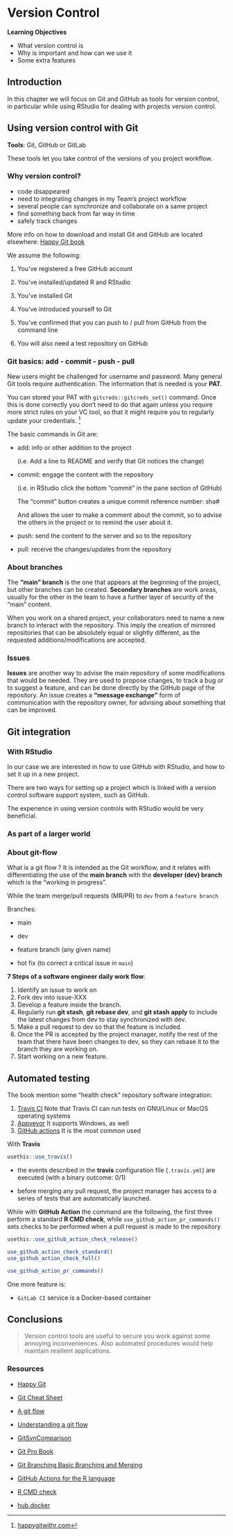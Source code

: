 # Version Control

**Learning Objectives**

-   What version control is
-   Why is important and how can we use it
-   Some extra features

## Introduction

In this chapter we will focus on Git and GitHub as tools for version control, in particular while using RStudio for dealing with projects version control.

## Using version control with Git

**Tools**: Git, GitHub or GitLab

These tools let you take control of the versions of you project workflow.

### Why version control?

-   code disappeared
-   need to integrating changes in my Team's project workflow
-   several people can synchronize and collaborate on a same project
-   find something back from far way in time
-   safely track changes

More info on how to download and install Git and GitHub are located elsewhere: [Happy Git book](%5Bhttps://happygitwithr.com/%5D(https://happygitwithr.com/rstudio-git-github.html))

We assume the following:

1.  You've registered a free GitHub account

2.  You've installed/updated R and RStudio

3.  You've installed Git

4.  You've introduced yourself to Git

5.  You've confirmed that you can push to / pull from GitHub from the command line

6.  You will also need a test repository on GitHub

### Git basics: add - commit - push - pull

New users might be challenged for username and password. Many general Git tools require authentication. The information that is needed is your **PAT**.

You can stored your PAT with `gitcreds::gitcreds_set()` command. Once this is done correctly you don't need to do that again unless you require more strict rules on your VC tool, so that it might require you to regularly update your credentials. [^1]

[^1]: [happygitwithr.com](https://happygitwithr.com/push-pull-github.html)

The basic commands in Git are:

-   add: info or other addition to the project

    (i.e. Add a line to README and verify that Git notices the change)

-   commit: engage the content with the repository

    (i.e. in RStudio click the bottom "commit" in the pane section of GitHub)

    The "commit" button creates a unique commit reference number: sha#

    And allows the user to make a comment about the commit, so to advise the others in the project or to remind the user about it.

-   push: send the content to the server and so to the repository

-   pull: receive the changes/updates from the repository

### About branches

The **"main" branch** is the one that appears at the beginning of the project, but other branches can be created. **Secondary branches** are work areas, usually for the other in the team to have a further layer of security of the "main" content.

When you work on a shared project, your collaborators need to name a new branch to interact with the repository. This imply the creation of mirrored repositories that can be absolutely equal or slightly different, as the requested additions/modifications are accepted.

### Issues

**Issues** are another way to advise the main repository of some modifications that would be needed. They are used to propose changes, to track a bug or to suggest a feature, and can be done directly by the GitHub page of the repository. An issue creates a **"message exchange"** form of communication with the repository owner, for advising about something that can be improved.

## Git integration

### With RStudio

In our case we are interested in how to use GitHub with RStudio, and how to set it up in a new project.

There are two ways for setting up a project which is linked with a version control software support system, such as GitHub.

The experience in using version controls with RStudio would be very beneficial.

### As part of a larger world

### About git-flow

What is a git flow ? It is intended as the Git workflow, and it relates with differentiating the use of the **main branch** with the **developer (dev) branch** which is the "working in progress".

While the team merge/pull requests (MR/PR) to `dev` from a `feature branch`

Branches:

-   main

-   dev

-   feature branch (any given name)

-   hot fix (to correct a critical issue in `main`)

**7 Steps of a software engineer daily work flow**:

1.  Identify an issue to work on
2.  Fork dev into issue-XXX
3.  Develop a feature inside the branch.
4.  Regularly run **git stash**, **git rebase dev**, and **git stash apply** to include the latest changes from dev to stay synchronized with dev.
5.  Make a pull request to dev so that the feature is included.
6.  Once the PR is accepted by the project manager, notify the rest of the team that there have been changes to dev, so they can rebase it to the branch they are working on.
7.  Start working on a new feature.

## Automated testing

The book mention some "health check" repository software integration:

1.  [Travis CI](https://travis-ci.org/) Note that Travis CI can run tests on GNU/Linux or MacOS operating systems
2.  [Appveyor](https://www.appveyor.com/) It supports Windows, as well
3.  [GitHub actions](https://github.com/r-lib/actions) It is the most common used

With **Travis**

```r
usethis::use_travis()
```

-   the events described in the **travis** configuration file (`.travis.yml`) are executed (with a binary outcome: 0/1)

-   before merging any pull request, the project manager has access to a series of tests that are automatically launched.

While with **GitHub Action** the command are the following, the first three perform a standard **R CMD check**, while `use_github_action_pr_commands()` sets checks to be performed when a pull request is made to the repository

```r
usethis::use_github_action_check_release() 

use_github_action_check_standard() 
use_github_action_check_full()  

use_github_action_pr_commands()
```

One more feature is:

-   `GitLab CI` service is a Docker-based container

## Conclusions

> Version control tools are useful to secure you work against some annoying inconveniences. Also automated procedures would help maintain resilient applications.

### Resources

-   [Happy Git](https://happygitwithr.com/)

-   [Git Cheat Sheet](https://www.git-tower.com/blog/git-cheat-sheet/)

-   [A git flow](https://nvie.com/posts/a-successful-git-branching-model/)

-   [Understanding a git flow](https://guides.github.com/introduction/flow/)

-   [GitSvnComparison](https://git.wiki.kernel.org/index.php/GitSvnComparsion)

-   [Git Pro Book](https://git-scm.com/book/en/v2)

-   [Git Branching Basic Branching and Merging](https://git-scm.com/book/en/v2/Git-Branching-Basic-Branching-and-Merging)

-   [GitHub Actions for the R language](https://github.com/r-lib/actions)

-   [R CMD check](https://github.com/r-Lib/rcmdcheck#readme)

-   [hub.docker](https://hub.docker.com/r/colinfay/r-ci-tidyverse)
